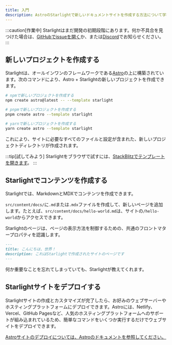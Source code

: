 ```yaml
---
title: 入門
description: AstroのStarlightで新しいドキュメントサイトを作成する方法について学びます。
---
```



:::caution[作業中]
Starlightはまだ開発の初期段階にあります。何か不具合を見つけた場合は、[GitHubでissueを開く](https://github.com/withastro/starlight/issues/new/choose)か、または[Discord](https://astro.build/chat)でお知らせください。
:::

## 新しいプロジェクトを作成する

Starlightは、オールインワンのフレームワークである[Astro](https://astro.build)の上に構築されています。次のコマンドにより、Astro + Starlightの新しいプロジェクトを作成できます。

<Tabs>
<TabItem label="npm">

```sh
# npmで新しいプロジェクトを作成する
npm create astro@latest -- --template starlight
```

</TabItem>
<TabItem label="pnpm">

```sh
# pnpmで新しいプロジェクトを作成する
pnpm create astro --template starlight
```

</TabItem>
<TabItem label="Yarn">

```sh
# yarnで新しいプロジェクトを作成する
yarn create astro --template starlight
```

</TabItem>
</Tabs>

これにより、サイトに必要なすべてのファイルと設定が含まれた、新しいプロジェクトディレクトリが作成されます。

:::tip[試してみよう]
Starlightをブラウザで試すには、[StackBlitzでテンプレートを開きます](https://stackblitz.com/github/withastro/starlight/tree/main/examples/basics)。
:::

## Starlightでコンテンツを作成する

Starlightでは、MarkdownとMDXでコンテンツを作成できます。

`src/content/docs/`に`.md`または`.mdx`ファイルを作成して、新しいページを追加します。たとえば、`src/content/docs/hello-world.md`は、サイトの`/hello-world`からアクセスできます。

Starlightのページは、ページの表示方法を制御するための、共通のフロントマタープロパティを認識します。

```md
---
title: こんにちは、世界！
description: これはStarlightで作成されたサイトのページです
---
```

何か重要なことを忘れてしまっていても、Starlightが教えてくれます。

## Starlightサイトをデプロイする

Starlightサイトの作成とカスタマイズが完了したら、お好みのウェブサーバーやホスティングプラットフォームにデプロイできます。Astroには、Netlify、Vercel、GitHub Pagesなど、人気のホスティングプラットフォームへのサポートが組み込まれているため、簡単なコマンドをいくつか実行するだけでウェブサイトをデプロイできます。

[Astroサイトのデプロイについては、Astroのドキュメントを参照してください。](https://docs.astro.build/ja/guides/deploy/)

